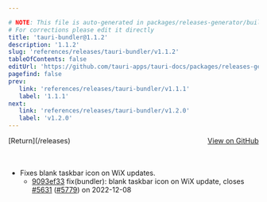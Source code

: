 ```yaml
---

# NOTE: This file is auto-generated in packages/releases-generator/build.ts
# For corrections please edit it directly
title: 'tauri-bundler@1.1.2'
description: '1.1.2'
slug: 'references/releases/tauri-bundler/v1.1.2'
tableOfContents: false
editUrl: 'https://github.com/tauri-apps/tauri-docs/packages/releases-generator/build.ts'
pagefind: false
prev:
   link: 'references/releases/tauri-bundler/v1.1.1'
   label: '1.1.1'
next:
   link: 'references/releases/tauri-bundler/v1.2.0'
   label: 'v1.2.0'
---
```


<div style="margin-bottom:3rem; display: flex; justify-content: space-between; align-items: center"><span>[Return](/releases)</span><span><a href="https://github.com/tauri-apps/tauri/releases/tag/tauri-bundler-v1.1.2">View on GitHub</a></span></div>

- Fixes blank taskbar icon on WiX updates.
  - [9093ef33](https://www.github.com/tauri-apps/tauri/commit/9093ef3314c27d2295b4266893fd2290c1bdfb6a) fix(bundler): blank taskbar icon on WiX update, closes [#5631](https://www.github.com/tauri-apps/tauri/pull/5631) ([#5779](https://www.github.com/tauri-apps/tauri/pull/5779)) on 2022-12-08

